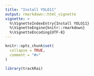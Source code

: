 ```yaml
---
title: "Install YOLO11"
output: rmarkdown::html_vignette
vignette: >
  %\VignetteIndexEntry{Install YOLO11}
  %\VignetteEngine{knitr::rmarkdown}
  %\VignetteEncoding{UTF-8}
---
```


```r
knitr::opts_chunk$set(
  collapse = TRUE,
  comment = "#>"
)
```

```r
library(trackRai)
```
